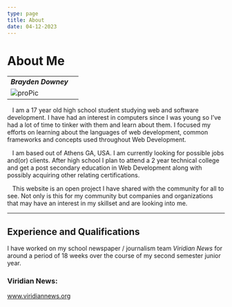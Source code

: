 ```yaml
---
type: page
title: About
date: 04-12-2023
---
```


# About Me

|       |                                                                                                        |
|:------|-----:                                                                                                  |
| ***Brayden Downey***                                                                                           |
![proPic](https://user-images.githubusercontent.com/121369871/231532482-0a4c0d10-ee73-4b03-996a-07482afdab9a.jpg)|

&nbsp;&nbsp; I am a 17 year old high school student studying web and software development.
I have had an interest in computers since I was young so I’ve had a lot of time to
tinker with them and learn about them. I focused my efforts on learning about the
languages of web development, common frameworks and concepts used throughout Web Development.  

&nbsp;&nbsp; I am based out of Athens GA, USA. I am currently looking for possible jobs and(or)
clients. After high school I plan to attend a 2 year technical college and get a
post secondary education in Web Development along with possibly acquiring other relating certifications.  

&nbsp;&nbsp; This website is an open project I have shared with the community for all to see.
Not only is this for my community but companies and organizations that may have
an interest in my skillset and are looking into me.  

---

## Experience and Qualifications

I have worked on my school newspaper / journalism team *Viridian News* for around a period
of 18 weeks over the course of my second semester junior year.  

### Viridian News:
www.viridiannews.org
